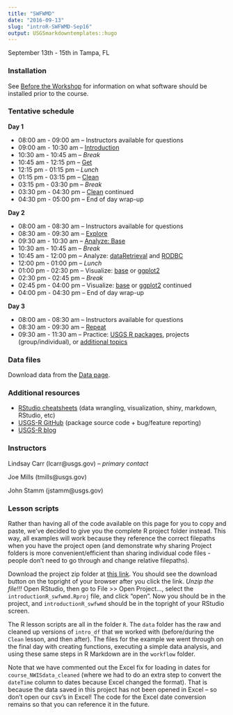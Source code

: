 ```yaml
---
title: "SWFWMD"
date: "2016-09-13"
slug: "introR-SWFWMD-Sep16"
output: USGSmarkdowntemplates::hugo
---
```


September 13th - 15th in Tampa, FL

### Installation
See [Before the Workshop](/intro-curriculum/Before) for information on what software should be installed prior to the course.

### Tentative schedule

**Day 1**

* 08:00 am - 09:00 am -- Instructors available for questions 
* 09:00 am - 10:30 am -- [Introduction](/intro-curriculum/Introduction) 
* 10:30 am - 10:45 am -- *Break*
* 10:45 am - 12:15 pm -- [Get](/intro-curriculum/Get)
* 12:15 pm - 01:15 pm -- *Lunch*
* 01:15 pm - 03:15 pm -- [Clean](/intro-curriculum/Clean)
* 03:15 pm - 03:30 pm -- *Break*
* 03:30 pm - 04:30 pm -- [Clean](/intro-curriculum/Clean) continued
* 04:30 pm - 05:00 pm -- End of day wrap-up

**Day 2**

* 08:00 am - 08:30 am -- Instructors available for questions
* 08:30 am - 09:30 am -- [Explore](/intro-curriculum/Explore)
* 09:30 am - 10:30 am -- [Analyze: Base](/intro-curriculum/Analyze)
* 10:30 am - 10:45 am -- *Break*
* 10:45 am - 12:00 pm -- Analyze: [dataRetrieval](https://owi.usgs.gov/R/dataRetrieval.html) and [RODBC](https://cran.r-project.org/web/packages/RODBC/RODBC.pdf)
* 12:00 pm - 01:00 pm -- *Lunch*
* 01:00 pm - 02:30 pm -- Visualize: [base](/intro-curriculum/Visualize/) or [ggplot2](/intro-curriculum/ggplot2/)
* 02:30 pm - 02:45 pm -- *Break*
* 02:45 pm - 04:00 pm -- Visualize: [base](/intro-curriculum/Visualize/) or [ggplot2](/intro-curriculum/ggplot2/) continued
* 04:00 pm - 04:30 pm -- End of day wrap-up

**Day 3**

* 08:00 am - 08:30 am -- Instructors available for questions
* 08:30 am - 09:30 am -- [Repeat](/intro-curriculum/Reproduce/)
* 09:30 am - 11:30 am -- Practice: [USGS R packages](/intro-curriculum/USGS/), projects (group/individual), or [additional topics](/intro-curriculum/Additional/)

### Data files
Download data from the [Data page](/intro-curriculum/data/). 

### Additional resources
* [RStudio cheatsheets](https://www.rstudio.com/resources/cheatsheets/) (data wrangling, visualization, shiny, markdown, RStudio, etc)
* [USGS-R GitHub](https://github.com/USGS-R) (package source code + bug/feature reporting)
* [USGS-R blog](https://owi.usgs.gov/blog/tags/r)

### Instructors
Lindsay Carr (lcarr@usgs.gov) -- *primary contact*

Joe Mills (tmills@usgs.gov)

John Stamm (jstamm@usgs.gov)

### Lesson scripts

Rather than having all of the code available on this page for you to copy and paste, we've decided to give you the complete R project folder instead. This way, all examples will work because they reference the correct filepaths when you have the project open (and demonstrate why sharing Project folders is more convenient/efficient than sharing individual code files - people don't need to go through and change relative filepaths).

Download the project zip folder at [this link](https://drive.google.com/open?id=0B54YFPSk4XN8cEM0VDdpNS1WcWc). You should see the download button on the topright of your browser after you click the link. *Unzip the file!!!* Open RStudio, then go to File >> Open Project..., select the `introductionR_swfwmd.Rproj` file, and click "open". Now you should be in the project, and `introductionR_swfwmd` should be in the topright of your RStudio screen. 

The R lesson scripts are all in the folder `R`. The `data` folder has the raw and cleaned up versions of `intro_df` that we worked with (before/during the `Clean` lesson, and then after). The files for the example we went through on the final day with creating functions, executing a simple data analysis, and using these same steps in R Markdown are in the `workflow` folder.

Note that we have commented out the Excel fix for loading in dates for `course_NWISdata_cleaned` (where we had to do an extra step to convert the `dateTime` column to dates because Excel changed the format). That is because the data saved in this project has not been opened in Excel -- so don't open our csv's in Excel! The code for the Excel date conversion remains so that you can reference it in the future.
